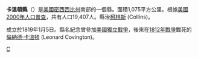 {{Infobox U.S. County|
 county  = 卡溫頓縣 |
 state = 密西西比州 |
 en county  = Covington County |
 en state = Mississippi |
 seal =  |
 map = Map of Mississippi highlighting Covington County.svg |
 map size = 150 |
 founded = 1819年1月5日 |
 seat = [[柯林斯_(密西西比州)|柯林斯]] | 
 area = 1,075 [[km²|km²]] (415 [[square_mile|mi²]]) |
 area land = 1,072 km² (414 mi²) |
 area water = 3 km² (1 mi²) |
 area percentage = 0.28% |
 census yr = 2000|
 pop = 19,407 |
 density = 87 |
 web =  |
|}}
'''卡溫頓縣'''（{{lang-en|Covington County}}）是[[美國|美國]][[密西西比州|密西西比州]]南部的一個縣。面積1,075平方公里。根據[[美國2000年人口普查|美國2000年人口普查]]，共有人口19,407人。縣治[[柯林斯_(密西西比州)|柯林斯]] (Collins)。

成立於1819年1月5日。縣名紀念曾參加[[美國獨立戰爭|美國獨立戰爭]]，後來在[[1812年戰爭|1812年戰爭]]戰死的[[倫納德·卡溫頓|倫納德·卡溫頓]] (Leonard Covington)。
{{Mississippi-stub}}
[[Category:密西西比州行政區劃|C]]